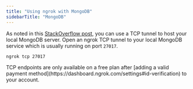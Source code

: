 ```yaml
---
title: "Using ngrok with MongoDB"
sidebarTitle: "MongoDB"
---
```

As noted in this [StackOverflow post](https://stackoverflow.com/a/59716766/17282727), you can use a TCP tunnel to host your local MongoDB server. Open an ngrok TCP tunnel to your local MongoDB service which is usually running on port `27017`.

```bash
ngrok tcp 27017
```

<Warning>
TCP endpoints are only available on a free plan after [adding a valid payment method](https://dashboard.ngrok.com/settings#id-verification) to your account.
</Warning>
